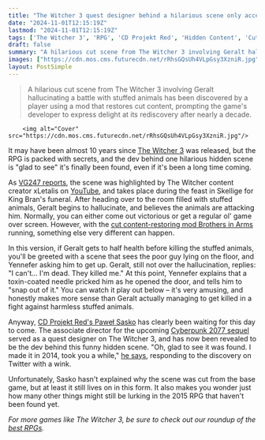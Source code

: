 ```yaml
---
title: "The Witcher 3 quest designer behind a hilarious scene only accessible with mods is 'glad to see it was found,' even if it 'took you a while'"
date: "2024-11-01T12:15:19Z"
lastmod: "2024-11-01T12:15:19Z"
tags: ['The Witcher 3', 'RPG', 'CD Projekt Red', 'Hidden Content', 'Cut Content', 'Mod', 'Brothers In Arms', 'Cyberpunk 2077', 'Cyberpunk 2077 Sequel', 'PC']
draft: false
summary: "A hilarious cut scene from The Witcher 3 involving Geralt hallucinating a battle with stuffed animals has been discovered by a player using a mod that restores cut content, prompting the game's developer to express delight at its rediscovery after nearly a decade."
images: ["https://cdn.mos.cms.futurecdn.net/rRhsGQsUh4VLpGsy3XzniR.jpg"]
layout: PostSimple
---
```

> A hilarious cut scene from The Witcher 3 involving Geralt hallucinating a battle with stuffed animals has been discovered by a player using a mod that restores cut content, prompting the game's developer to express delight at its rediscovery after nearly a decade.


        <img alt="Cover" src="https://cdn.mos.cms.futurecdn.net/rRhsGQsUh4VLpGsy3XzniR.jpg"/>
        
It may have been almost 10 years since [<u>The Witcher 3</u>](https://www.gamesradar.com/witcher-3-guide/) was released, but the RPG is packed with secrets, and the dev behind one hilarious hidden scene is "glad to see" it's finally been found, even if it's been a long time coming. 

As [<u>VG247 reports</u>](https://www.vg247.com/witcher-dev-says-he-did-cut-dialogue-stuffed-animal-death), the scene was highlighted by The Witcher content creator xLetalis on [YouTube](https://www.gamesradar.com/tag/youtube/), and takes place during the feast in Skellige for King Bran's funeral. After heading over to the room filled with stuffed animals, Geralt begins to hallucinate, and believes the animals are attacking him. Normally, you can either come out victorious or get a regular ol' game over screen. However, with the [<u>cut content-restoring mod Brothers in Arms</u>](https://www.nexusmods.com/witcher3/mods/7329?tab=description) running, something else very different can happen.

In this version, if Geralt gets to half health before killing the stuffed animals, you'll be greeted with a scene that sees the poor guy lying on the floor, and Yennefer asking him to get up. Geralt, still not over the hallucination, replies: "I can't… I'm dead. They killed me." At this point, Yennefer explains that a toxin-coated needle pricked him as he opened the door, and tells him to "snap out of it." You can watch it play out below – it's very amusing, and honestly makes more sense than Geralt actually managing to get killed in a fight against harmless stuffed animals. 

Anyway, [<u>CD Projekt Red's Paweł Sasko</u>](https://www.gamesradar.com/games/cyberpunk/cyberpunk-2077-sequel-director-says-cdpr-may-never-win-some-fans-back-but-hopes-future-games-like-the-witcher-4-will-thats-unfortunately-the-price-we-have-to-pay/) has clearly been waiting for this day to come. The associate director for the upcoming [<u>Cyberpunk 2077 sequel</u>](https://www.gamesradar.com/cyberpunk-2077-sequel-project-orion/) served as a quest designer on The Witcher 3, and has now been revealed to be the dev behind this funny hidden scene. "Oh, glad to see it was found. I made it in 2014, took you a while," [<u>he says</u>](https://x.com/PaweSasko/status/1851831683965665329), responding to the discovery on Twitter with a wink. 

Unfortunately, Sasko hasn't explained why the scene was cut from the base game, but at least it still lives on in this form. It also makes you wonder just how many other things might still be lurking in the 2015 RPG that haven't been found yet.

*For more games like The Witcher 3, be sure to check out our roundup of the *[<u><em>best RPGs</em></u>](https://www.gamesradar.com/best-rpg-games/)*.* 
        